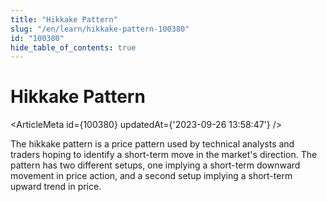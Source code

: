```yaml
---
title: "Hikkake Pattern"
slug: "/en/learn/hikkake-pattern-100380"
id: "100380"
hide_table_of_contents: true
---
```



# Hikkake Pattern

<ArticleMeta id={100380} updatedAt={'2023-09-26 13:58:47'} />
<div className='border-solid border-b border-t-0 my-4 border-[var(--ifm-color-gray-300)]' />

The hikkake pattern is a price pattern used by technical analysts and traders hoping to identify a short-term move in the market's direction. The pattern has two different setups, one implying a short-term downward movement in price action, and a second setup implying a short-term upward trend in price.
